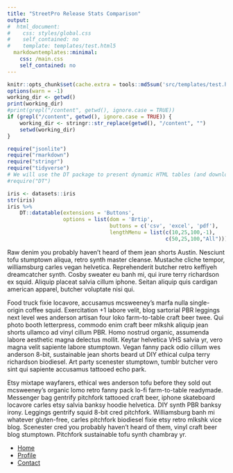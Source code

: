 ```yaml
---
title: "StreetPro Release Stats Comparison"
output:
#  html_document:
#    css: styles/global.css
#    self_contained: no
#    template: templates/test.html5
  markdowntemplates::minimal:
    css: /main.css
    self_contained: no
---
```

<div class="r-setup">

```r
knitr::opts_chunk$set(cache.extra = tools::md5sum('src/templates/test.html5'))
options(warn = -1)
working_dir <- getwd()
print(working_dir)
#print(grepl("/content", getwd(), ignore.case = TRUE))
if (grepl("/content", getwd(), ignore.case = TRUE)) {
    working_dir <- stringr::str_replace(getwd(), "/content", "")
    setwd(working_dir)
}

require("jsonlite")
require("rmarkdown")
require("stringr")
require("tidyverse")
# We will use the DT package to present dynamic HTML tables (and downloadable excel sheets)
#require("DT")
```

</div>

<div class="bd-example bd-example-tabs tabs">
<div class="tab-content" id="myTabContent">
<div class="tab-pane fade active show" id="home" role="tabpanel" aria-labelledby="home-tab">

```r
iris <- datasets::iris
str(iris)
iris %>%
    DT::datatable(extensions = 'Buttons',
                  options = list(dom = 'Brtip',
                                 buttons = c('csv', 'excel', 'pdf'),
                                 lengthMenu = list(c(10,25,100,-1),
                                                   c(50,25,100,"All"))))
```

<p>Raw denim you probably haven't heard of them jean shorts Austin. Nesciunt tofu stumptown aliqua, retro synth master cleanse. Mustache cliche tempor, williamsburg carles vegan helvetica. Reprehenderit butcher retro keffiyeh dreamcatcher synth. Cosby sweater eu banh mi, qui irure terry richardson ex squid. Aliquip placeat salvia cillum iphone. Seitan aliquip quis cardigan american apparel, butcher voluptate nisi qui.</p>
</div>

<div class="tab-pane fade" id="profile" role="tabpanel" aria-labelledby="profile-tab">
<p>Food truck fixie locavore, accusamus mcsweeney's marfa nulla single-origin coffee squid. Exercitation +1 labore velit, blog sartorial PBR leggings next level wes anderson artisan four loko farm-to-table craft beer twee. Qui photo booth letterpress, commodo enim craft beer mlkshk aliquip jean shorts ullamco ad vinyl cillum PBR. Homo nostrud organic, assumenda labore aesthetic magna delectus mollit. Keytar helvetica VHS salvia yr, vero magna velit sapiente labore stumptown. Vegan fanny pack odio cillum wes anderson 8-bit, sustainable jean shorts beard ut DIY ethical culpa terry richardson biodiesel. Art party scenester stumptown, tumblr butcher vero sint qui sapiente accusamus tattooed echo park.</p>
</div>

<div class="tab-pane fade" id="contact" role="tabpanel" aria-labelledby="contact-tab">
<p>Etsy mixtape wayfarers, ethical wes anderson tofu before they sold out mcsweeney's organic lomo retro fanny pack lo-fi farm-to-table readymade. Messenger bag gentrify pitchfork tattooed craft beer, iphone skateboard locavore carles etsy salvia banksy hoodie helvetica. DIY synth PBR banksy irony. Leggings gentrify squid 8-bit cred pitchfork. Williamsburg banh mi whatever gluten-free, carles pitchfork biodiesel fixie etsy retro mlkshk vice blog. Scenester cred you probably haven't heard of them, vinyl craft beer blog stumptown. Pitchfork sustainable tofu synth chambray yr.</p>
</div>

</div>

<ul class="nav nav-tabs" id="myTab" role="tablist">

<li class="nav-item">
<a class="nav-link active" id="home-tab" data-toggle="tab" href="#home" role="tab" aria-controls="home" aria-selected="true">Home</a>
</li>
<li class="nav-item">
<a class="nav-link" id="profile-tab" data-toggle="tab" href="#profile" role="tab" aria-controls="profile" aria-selected="false">Profile</a>
</li>
<li class="nav-item">
<a class="nav-link" id="contact-tab" data-toggle="tab" href="#contact" role="tab" aria-controls="contact" aria-selected="false">Contact</a>
</li>
</ul>
</div>

<script src="/InProcess/ReleaseStatistics/js/highlight.js"></script>
<script src="/InProcess/ReleaseStatistics/js/popper.js"></script>
<script src="/InProcess/ReleaseStatistics/js/util.js"></script>
<script src="/InProcess/ReleaseStatistics/js/tab.js"></script>

